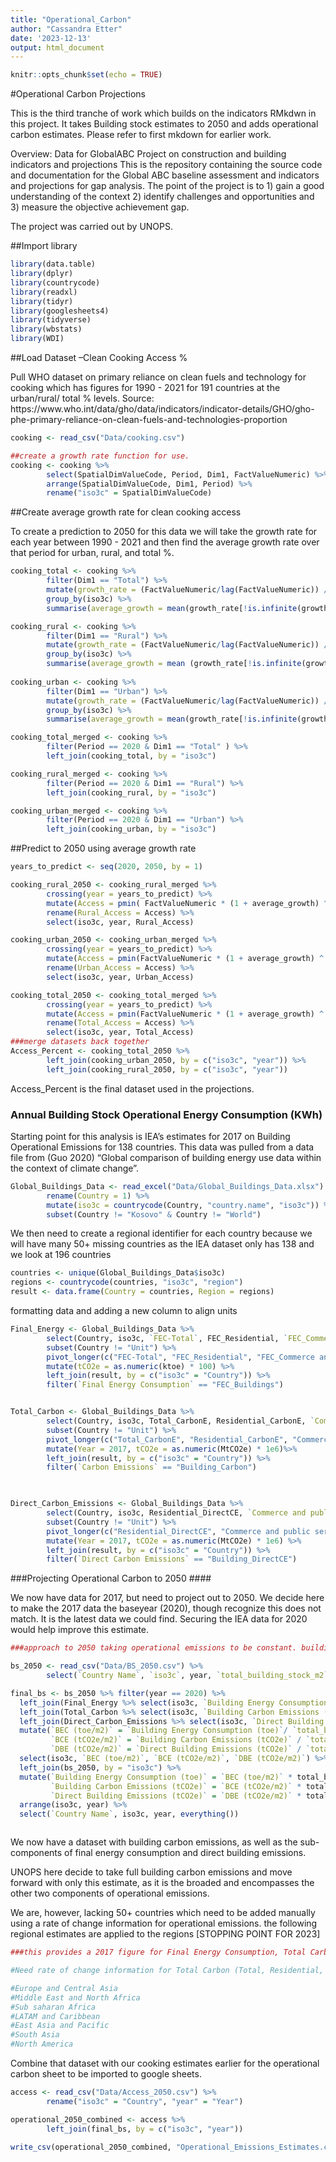 ```yaml
---
title: "Operational_Carbon"
author: "Cassandra Etter"
date: '2023-12-13'
output: html_document
---
```


```r
knitr::opts_chunk$set(echo = TRUE)
```

#Operational Carbon Projections 

This is the third tranche of work which builds on the indicators RMkdwn in this project. It takes Building stock estimates to 2050 and adds operational carbon estimates. Please refer to first mkdown for earlier work. 

Overview: Data for GlobalABC Project on construction and building indicators and projections
This is the repository containing the source code and documentation for the Global ABC baseline assessment and indicators and projections for gap analysis. 
The point of the project is to 
1) gain a good understanding of the context 
2) identify challenges and opportunities and 
3) measure the objective achievement gap. 

The project was carried out by UNOPS.

##Import library
```r
library(data.table)
library(dplyr)
library(countrycode)
library(readxl)
library(tidyr)
library(googlesheets4)
library(tidyverse)
library(wbstats)
library(WDI)
```

##Load Dataset --Clean Cooking Access % 

Pull WHO dataset on primary reliance on clean fuels and technology for cooking which has figures for 1990 - 2021 for 191 countries at the urban/rural/ total % levels. 
Source: https://www.who.int/data/gho/data/indicators/indicator-details/GHO/gho-phe-primary-reliance-on-clean-fuels-and-technologies-proportion 
```r
cooking <- read_csv("Data/cooking.csv") 

##create a growth rate function for use. 
cooking <- cooking %>%
        select(SpatialDimValueCode, Period, Dim1, FactValueNumeric) %>%
        arrange(SpatialDimValueCode, Dim1, Period) %>%
        rename("iso3c" = SpatialDimValueCode) 
```

##Create average growth rate for clean cooking access 

To create a prediction to 2050 for this data we will take the growth rate for each year between 1990 - 2021 and then find the average growth rate over that period for urban, rural, and total %. 

```r
cooking_total <- cooking %>%
        filter(Dim1 == "Total") %>%
        mutate(growth_rate = (FactValueNumeric/lag(FactValueNumeric)) / 100) %>%
        group_by(iso3c) %>%
        summarise(average_growth = mean(growth_rate[!is.infinite(growth_rate)], na.rm = TRUE))

cooking_rural <- cooking %>%
        filter(Dim1 == "Rural") %>%
        mutate(growth_rate = (FactValueNumeric/lag(FactValueNumeric)) / 100 ) %>%
        group_by(iso3c) %>%
        summarise(average_growth = mean (growth_rate[!is.infinite(growth_rate)], na.rm = TRUE)) 
        
cooking_urban <- cooking %>%
        filter(Dim1 == "Urban") %>%
        mutate(growth_rate = (FactValueNumeric/lag(FactValueNumeric)) /100 ) %>%
        group_by(iso3c) %>%
        summarise(average_growth = mean(growth_rate[!is.infinite(growth_rate)], na.rm = TRUE))

cooking_total_merged <- cooking %>%
        filter(Period == 2020 & Dim1 == "Total" ) %>%
        left_join(cooking_total, by = "iso3c")

cooking_rural_merged <- cooking %>%
        filter(Period == 2020 & Dim1 == "Rural") %>%
        left_join(cooking_rural, by = "iso3c")

cooking_urban_merged <- cooking %>%
        filter(Period == 2020 & Dim1 == "Urban") %>%
        left_join(cooking_urban, by = "iso3c")
```

##Predict to 2050 using average growth rate 
```r
years_to_predict <- seq(2020, 2050, by = 1)

cooking_rural_2050 <- cooking_rural_merged %>%
        crossing(year = years_to_predict) %>%
        mutate(Access = pmin( FactValueNumeric * (1 + average_growth) ^ (year - 2020), 100)) %>%
        rename(Rural_Access = Access) %>%
        select(iso3c, year, Rural_Access)

cooking_urban_2050 <- cooking_urban_merged %>%
        crossing(year = years_to_predict) %>%
        mutate(Access = pmin(FactValueNumeric * (1 + average_growth) ^ (year - 2020), 100)) %>%
        rename(Urban_Access = Access) %>%
        select(iso3c, year, Urban_Access)

cooking_total_2050 <- cooking_total_merged %>%
        crossing(year = years_to_predict) %>%
        mutate(Access = pmin(FactValueNumeric * (1 + average_growth) ^ (year - 2020), 100)) %>%
        rename(Total_Access = Access) %>%
        select(iso3c, year, Total_Access)
###merge datasets back together 
Access_Percent <- cooking_total_2050 %>%
        left_join(cooking_urban_2050, by = c("iso3c", "year")) %>%
        left_join(cooking_rural_2050, by = c("iso3c", "year"))
```

Access_Percent is the final dataset used in the projections. 

### Annual Building Stock Operational Energy Consumption (KWh)

Starting point for this analysis is IEA's estimates for 2017 on Building Operational Emissions for 138 countries. This data was pulled from a data file from (Guo 2020) "Global comparison of building energy use data within the context of climate change". 
```r
Global_Buildings_Data <- read_excel("Data/Global_Buildings_Data.xlsx") %>%
        rename(Country = 1) %>%
        mutate(iso3c = countrycode(Country, "country.name", "iso3c")) %>%
        subset(Country != "Kosovo" & Country != "World") 
```
We then need to create a regional identifier for each country because we will have many 50+ missing countries as the IEA dataset only has 138 and we look at 196 countries 
```r
countries <- unique(Global_Buildings_Data$iso3c)
regions <- countrycode(countries, "iso3c", "region")
result <- data.frame(Country = countries, Region = regions)
```
formatting data and adding a new column to align units 

```r
Final_Energy <- Global_Buildings_Data %>%
        select(Country, iso3c, `FEC-Total`, FEC_Residential, `FEC_Commerce and public services`, FEC_Buildings) %>%
        subset(Country != "Unit") %>%
        pivot_longer(c("FEC-Total", "FEC_Residential", "FEC_Commerce and public services", "FEC_Buildings"), names_to = "Final Energy Consumption", values_to = "ktoe") %>%
        mutate(tCO2e = as.numeric(ktoe) * 100) %>%
        left_join(result, by = c("iso3c" = "Country")) %>%
        filter(`Final Energy Consumption` == "FEC_Buildings")


Total_Carbon <- Global_Buildings_Data %>%
        select(Country, iso3c, Total_CarbonE, Residential_CarbonE, `Commerce and public services_CarbonE`, Building_Carbon) %>%
        subset(Country != "Unit") %>%
        pivot_longer(c("Total_CarbonE", "Residential_CarbonE", "Commerce and public services_CarbonE", "Building_Carbon"), names_to = "Carbon Emissions", values_to = "MtCO2e") %>%
        mutate(Year = 2017, tCO2e = as.numeric(MtCO2e) * 1e6)%>%
        left_join(result, by = c("iso3c" = "Country")) %>%
        filter(`Carbon Emissions` == "Building_Carbon")
       


Direct_Carbon_Emissions <- Global_Buildings_Data %>%
        select(Country, iso3c, Residential_DirectCE, `Commerce and public services_DirectCE`, Building_DirectCE) %>%
        subset(Country != "Unit") %>%
        pivot_longer(c("Residential_DirectCE", "Commerce and public services_DirectCE", "Building_DirectCE"), names_to = "Direct Carbon Emissions", values_to = "MtCO2e") %>%
        mutate(Year = 2017, tCO2e = as.numeric(MtCO2e) * 1e6) %>%
        left_join(result, by = c("iso3c" = "Country")) %>%
        filter(`Direct Carbon Emissions` == "Building_DirectCE")
```
###Projecting Operational Carbon to 2050 ####

We now have data for 2017, but need to project out to 2050. We decide here to make the 2017 data the baseyear (2020), though recognize this does not match. It is the latest data we could find. Securing the IEA data for 2020 would help improve this estimate. 

```r
###approach to 2050 taking operational emissions to be constant. building floor space to change of total emissions 

bs_2050 <- read_csv("Data/BS_2050.csv") %>%
        select(`Country Name`, `iso3c`, year, `total_building_stock_m2` ) 

final_bs <- bs_2050 %>% filter(year == 2020) %>%
  left_join(Final_Energy %>% select(iso3c, `Building Energy Consumption (toe)` = tCO2e), by = "iso3c") %>%
  left_join(Total_Carbon %>% select(iso3c, `Building Carbon Emissions (tCO2e)` = tCO2e), by = "iso3c") %>%
  left_join(Direct_Carbon_Emissions %>% select(iso3c, `Direct Building Emissions (tCO2e)` = tCO2e), by = "iso3c") %>%
  mutate(`BEC (toe/m2)` = `Building Energy Consumption (toe)`/ `total_building_stock_m2`, 
         `BCE (tCO2e/m2)` = `Building Carbon Emissions (tCO2e)` / `total_building_stock_m2`, 
         `DBE (tCO2e/m2)` = `Direct Building Emissions (tCO2e)` / `total_building_stock_m2`) %>%
  select(iso3c, `BEC (toe/m2)`, `BCE (tCO2e/m2)`, `DBE (tCO2e/m2)`) %>%
  left_join(bs_2050, by = "iso3c") %>%
  mutate(`Building Energy Consumption (toe)` = `BEC (toe/m2)` * total_building_stock_m2,
         `Building Carbon Emissions (tCO2e)` = `BCE (tCO2e/m2)` * total_building_stock_m2,
         `Direct Building Emissions (tCO2e)` = `DBE (tCO2e/m2)` * total_building_stock_m2) %>%
  arrange(iso3c, year) %>%
  select(`Country Name`, iso3c, year, everything())



```
We now have a dataset with building carbon emissions, as well as the sub-components of final energy consumption and direct building emissions. 

UNOPS here decide to take full building carbon emissions and move forward with only this estimate, as it is the broaded and encompasses the other two components of operational emissions. 

We are, however, lacking 50+ countries which need to be added manually using a rate of change information for operational emissions. the following regional estimates are applied to the regions [STOPPING POINT FOR 2023]

```r
###this provides a 2017 figure for Final Energy Consumption, Total Carbon Emissions, and Direct Carbon Emissions. To find 2050 estimate need to secure how they are projected to decrease or increase to 2050. 

#Need rate of change information for Total Carbon (Total, Residential, Commercial, Buildings)

#Europe and Central Asia
#Middle East and North Africa
#Sub saharan Africa
#LATAM and Caribbean
#East Asia and Pacific
#South Asia
#North America
```

Combine that dataset with our cooking estimates earlier for the operational carbon sheet to be imported to google sheets. 

```r
access <- read_csv("Data/Access_2050.csv") %>%
        rename("iso3c" = "Country", "year" = "Year")

operational_2050_combined <- access %>% 
        left_join(final_bs, by = c("iso3c", "year"))

write_csv(operational_2050_combined, "Operational_Emissions_Estimates.csv") 
```